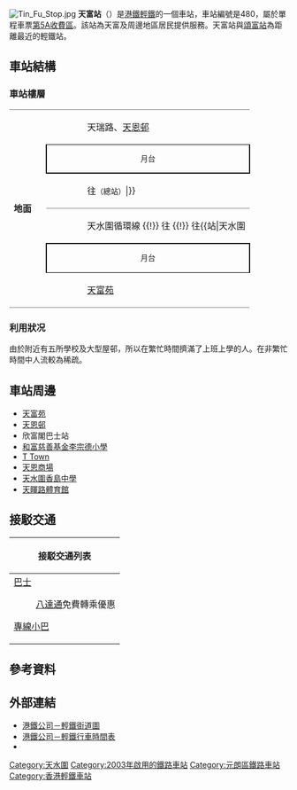 {{Unreferenced|time=2022-04-11T10:36:11+00:00}}
{{NoteTA
|1=月台}}
{{Infobox station
|name = 天富
|eng_name = Tin Fu
|linecolour={{輕鐵顏色|705}}
|linecolour2={{輕鐵顏色|706}}
|linecolour3={{輕鐵顏色|751}}
|linecolour4={{輕鐵顏色|751P}}
|linecolour5={{輕鐵顏色|761P}}
|image = Tin Fu Stop 2016.jpg
|caption = 天富站月台（2016年6月）
|borough = {{HKG}}[[新界|新界]][[元朗區|元朗區]]
|address = [[天水圍|天水圍]]天瑞路
|coordinates = {{Coord|22|27|54.72|N|113|59|52|E|display=it|type:railwaystation}}
|elevation = 
|operator = [[香港鐵路有限公司|香港鐵路有限公司]]
|lines = {{香港輕鐵路綫|705}}{{香港輕鐵路綫|706}}{{香港輕鐵路綫|751}}{{香港輕鐵路綫|751P}}{{香港輕鐵路綫|761P}}
|distance = 
|platform = 2個[[側式月台|側式月台]]
|tracks = 2條
|connections = 
|farezone = [[輕鐵第5A收費區|第5A收費區]]
|structure = 地面車站
|hall = 
|depth = 
|levels = 
|interchange = 
|exits = 
|lift = 
|escalator = 
|shop = 
|architect = 
|architectural_style = 
|colour = 
|status = 使用中
|code = 480
|built = 
|opened = 2003年12月7日
|opening = 
|closed = 
|rebuilt = 
|former = 
|passengers = 
|first = {{collapsible list
 |title = 　
 |
{{香港輕鐵路綫|705}}
:05:26<br />
{{香港輕鐵路綫|706}}
:05:28<br />
{{香港輕鐵路綫|751}}
:往{{站|天逸}}：05:55
:往{{站|友愛}}：05:25<br />
{{香港輕鐵路綫|751P}}
:往{{站|天逸}}：07:21、17:47
:往{{站|天水圍||輕鐵}}：06:52、17:20<br />
{{香港輕鐵路綫|761P}}
:往{{站|天逸}}：05:49
:往{{站|元朗||輕鐵}}：05:26
}}
|last = {{collapsible list
 |title = 　
 |
{{香港輕鐵路綫|705}}
:01:09<br />
{{香港輕鐵路綫|706}}
:01:11<br />
{{香港輕鐵路綫|751}}
:往{{站|天逸}}：01:13
:往{{站|友愛}}：00:51<br />
{{香港輕鐵路綫|751P}}
:往{{站|天逸}}：09:15、20:30
:往{{站|天水圍||輕鐵}}：08:48、20:05<br />
{{香港輕鐵路綫|761P}}
:往{{站|天逸}}：01:18
:往{{站|元朗||輕鐵}}：00:37
}}
|adjacent = {{Adjacent stations|system=香港輕鐵
|line1=705|left1=天逸|right1=頌富
|line2=706|left2=頌富|right2=天逸
|line3=751|left3=頌富|right3=天逸
|line4=751P|left4=頌富|right4=天逸
|line5=761P|left5=天逸|right5=頌富}}
|other_services = 
|route_map = {{Routemap|inline=yes|legend=no|map=
uSTRg\uSTRf~~ ~~{{rmr|Licon=U|{{站|天逸}}}}
uSTR+BSr\uSTR+BSl
uSTR+BSr\uSTR+BSl
uSTRg\uSTRf~~ ~~{{rmr|Licon=D|{{站|頌富}}}}
}}
}}
[[File:Tin_Fu_Stop.jpg|thumb]]
'''天富站'''（{{lang-en|Tin Fu Stop}}）是[[港鐵|港鐵]][[香港輕鐵|輕鐵]]的一個車站，車站編號是480，屬於單程車票[[輕鐵第5A收費區|第5A收費區]]。該站為天富及周邊地區居民提供服務。天富站與[[頌富站|頌富站]]為距離最近的輕鐵站。

==車站結構==
===車站樓層===
{|cellspacing=0 cellpadding=3
|-
|style="border-top:solid 1px gray;border-bottom:solid 1px gray;" width=50 rowspan=11 valign=top|'''地面'''
|style="border-top:solid 1px gray;" width=50|{{出}}
|style="border-top:solid 1px gray;"|天瑞路、[[天恩邨|天恩邨]]
|-
|style="border-top:solid 1px black;border-right:solid 2px black;border-left:solid 2px black;border-bottom:solid 2px black;font-size:smaller;" colspan=2  align=center|月台
|-
|style="border-bottom:solid 1px gray;"|
|style="border-bottom:solid 1px gray;"|{{split text|{{月台編號|LR|1}} {{香港輕鐵路綫|706}} 天水圍循環線<small>（{{站|天逸}}）</small> {{!}} {{香港輕鐵路綫|751}} {{香港輕鐵路綫|751P}} {{香港輕鐵路綫|761P}} 往{{站|天逸}}<small>（總站）</small>|{{arrow|R}}}}
|-
|{{arrow|L}}
|{{月台編號|LR|2}} {{香港輕鐵路綫|705}} 天水圍循環線 {{!}} {{香港輕鐵路綫|751}} 往{{站|友愛}} {{!}} {{香港輕鐵路綫|751P}} 往{{站|天水圍||輕鐵}} {{!}} {{香港輕鐵路綫|761P}} 往{{站|元朗||輕鐵}}<small>（{{站|頌富}}）</small>
|-
|style="border-top:solid 2px black;border-right:solid 2px black;border-left:solid 2px black;border-bottom:solid 1px black;font-size:smaller;" colspan=2 align=center|月台
|-
|style="border-bottom:solid 1px gray;"|{{出}}
|style="border-bottom:solid 1px gray;"|[[天富苑|天富苑]]
|}

===利用狀况===

由於附近有五所學校及大型屋邨，所以在繁忙時間擠滿了上班上學的人。在非繁忙時間中人流較為稀疏。

==車站周邊==
*[[天富苑|天富苑]]
*[[天恩邨|天恩邨]]
*欣富閣巴士站
*[[和富慈善基金李宗德小學|和富慈善基金李宗德小學]]
*[[T_Town|T Town]]
*[[天恩商場|天恩商場]]
*[[天水圍香島中學|天水圍香島中學]]
*[[天睴路體育館|天睴路體育館]]

==接駁交通==
{| class="mw-collapsible mw-collapsed wikitable" style="background:white; margin: 0 auto; width: auto;"  
! 接駁交通列表
|-
|
;[[香港巴士|巴士]]
{{港鐵巴士簡單列表|K76|K76S}}
:[[八達通|八達通]]免費轉乘優惠
{{九龍新界巴士簡單列表|65X|264R|265B|265M|265S|269D|269M|269X|276A|276B|B1_s2|N269}}
{{過海隧道巴士簡單列表|967X|969A|969C|969N|N969}}{{大嶼山巴士簡單列表|A37|E37|E37C|N30|NA37}}
;[[香港小巴|專線小巴]]
{{新界專線小巴簡單列表|618}}
|}

==參考資料==
{{Reflist}}

==外部連結==
*[http://www.mtr.com.hk/archive/ch/services/maps/14.gif 港鐵公司－輕鐵街道圖] {{Wayback|url=http://www.mtr.com.hk/archive/ch/services/maps/14.gif |date=20190519220755 }}
*[http://www.mtr.com.hk/chi/lr_bus/schedule/schedule_index.html 港鐵公司－輕鐵行車時間表] {{Wayback|url=http://www.mtr.com.hk/chi/lr_bus/schedule/schedule_index.html |date=20081029002605 }}
*{{Wikia|hkrail|香港鐵路大典|天富站}}

{{香港輕鐵705綫}}
{{香港輕鐵706綫}}
{{香港輕鐵751綫}}
{{香港輕鐵751P綫}}
{{香港輕鐵761P綫}}
{{港鐵車站|LRT}}

[[Category:天水圍|Category:天水圍]]
[[Category:2003年啟用的鐵路車站|Category:2003年啟用的鐵路車站]]
[[Category:元朗區鐵路車站|Category:元朗區鐵路車站]]
[[Category:香港輕鐵車站|Category:香港輕鐵車站]]